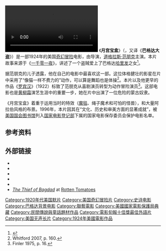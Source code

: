 {{Infobox film
| name           = 月宫宝盒<br>The Thief of Bagdad
| image          = The Thief of Bagdad (1924) - film poster.jpg
| producer       = [[范朋克|道格拉斯·范朋克]]
| director       = {{link-en|拉乌尔·沃尔什|Raoul Walsh}}
| writer         = 道格拉斯·范朋克 （故事）<br />[[Achmed_Abdullah|Achmed Abdullah]] （剧本）<br />[[Lotta_Woods|Lotta Woods]]
| starring       = 道格拉斯·范朋克<br />[[Snitz_Edwards|Snitz Edwards]]<br />[[Charles_Belcher_(actor)|Charles Belcher]]<br />[[Julanne_Johnston|Julanne Johnston]]<br />[[黄柳霜|黄柳霜]]
| music          = [[Mortimer_Wilson|Mortimer Wilson]]
| cinematography = [[Arthur_Edeson|Arthur Edeson]]
| editing        = [[Bill_Nolan_(animator)|William Nolan]]
| distributor    = [[联艺公司|联艺公司]]
| released       = {{film date|1924|3|18}}
| runtime        = 140分钟
| country        = {{USA}}
| language       = [[默片|默片]]<br />英语字幕
| budget         = 113万5654.65美元
|gross = 150万美元<ref name="quig">[https://archive.org/stream/international193738quig#page/942/mode/2up/search/%22box+office%22 Quigley Publishing Company "The All Time Best Sellers", ''International Motion Picture Almanac 1937-38 (1938)'' p 942] accessed 19 April 2014</ref>
}}
[[File:The_Thief_of_Bagdad_(1924).webm|thumb]]
《'''月宫宝盒'''》（{{lang-en|'''The Thief of Bagdad'''}}，又译《'''巴格达大盗'''》）是一部1924年的美国[[奇幻电影|奇幻]][[冒險電影|冒险]]电影，由{{link-en|拉乌尔·沃尔什|Raoul Walsh}}导演，[[范朋克|道格拉斯·范朋克]]主演。本片故事来源于《[[一千零一夜|一千零一夜]]》，讲述了一个盗贼爱上了巴格达[[哈里发|哈里发]]之女<ref>{{Cite web |url=http://www.silentera.com/PSFL/data/T/ThiefOfBagdad1924.html |title=''The Thief of Bagdad'' at silentera.com database |access-date=2014-06-01 |archive-date=2020-06-27 |archive-url=https://web.archive.org/web/20200627073242/http://www.silentera.com/PSFL/data/T/ThiefOfBagdad1924.html |dead-url=no }}</ref>。

据范朋克的儿子透露，他在自己的电影中最喜欢这一部。这位体格健壮的影星在片中采用了“像猫一样不费力的”动作，可以算是舞蹈也是体操<ref>Whitford 2007, p. 160.</ref>。本片以及他更早的作品《[[罗宾汉_(1922年电影)|罗宾汉]]》（1922）标致了范朋克从喜剧演员转型为动作冒险演员<ref name="Finler p. 16.">Finler 1975, p. 16.</ref>。这部电影也是[[黄柳霜|黄柳霜]]演艺生涯中的重要一步，她在片中出演了一位危险的蒙古奴隶。

《月宫宝盒》着重于运用当时的特效（[[魔毯|魔毯]]、绳子魔术和可怕的怪兽），和大量阿拉伯风格的布景。1996年，本片因其在“文化、历史和审美方面的显著成就”，被[[國會圖書館_(美國)|美国国会图书馆]]列入[[国家电影登记部|国家电影登记部]]下属的国家电影保存委员会保护电影名单。

== 参考资料 ==
{{Reflist}}

== 外部链接 ==
{{Commons category|The Thief of Bagdad (1924 film)}}
* {{douban}}
* {{AFI film|12631|The Thief of Bagdad}}
* {{IMDb title|0015400|The Thief of Bagdad}}
* {{Internet Archive film|id=ThiefOfBagdad1924|name=The Thief of Bagdad}}
* {{Allmovie title|49446|The Thief of Bagdad}}
* ''[http://www.rottentomatoes.com/m/1028714-thief_of_bagdad/ The Thief of Bagdad] {{Wayback|url=http://www.rottentomatoes.com/m/1028714-thief_of_bagdad/ |date=20201204024658 }}'' at [[Rotten_Tomatoes|Rotten Tomatoes]]
{{電影旬報十佳獎最佳國外影片}}
{{DEFAULTSORT:Thief Of Bagdad, The}}
[[Category:1920年代美国默片|Category:1920年代美国默片]]
[[Category:美国奇幻冒险片|Category:美国奇幻冒险片]]
[[Category:史诗电影|Category:史诗电影]]
[[Category:巴格达背景电影|Category:巴格达背景电影]]
[[Category:聯藝電影|Category:聯藝電影]]
[[Category:美國國家電影保護局典藏|Category:美國國家電影保護局典藏]]
[[Category:民間傳說與童話題材作品|Category:民間傳說與童話題材作品]]
[[Category:電影旬報十佳獎最佳外語片|Category:電影旬報十佳獎最佳外語片]]
[[Category:美国无声长片|Category:美国无声长片]]
[[Category:1924年美國電影作品|Category:1924年美國電影作品]]